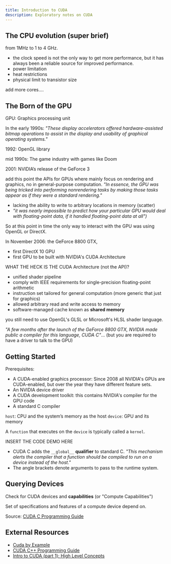 ```yaml
---
title: Introduction to CUDA
description: Exploratory notes on CUDA
---
```


## The CPU evolution (super brief)

from 1MHz to 1 to 4 GHz.
- the clock speed is not the only way to get more performance, but it has always been a reliable source for improved performance.
- power limitation
- heat restrictions
- physical limit to transistor size

add more cores....

## The Born of the GPU

GPU: Graphics processing unit

In the early 1990s: *"These display accelerators offered hardware-assisted bitmap operations to assist in the display and usability of graphical operating systems."*

1992: OpenGL library

mid 1990s: The game industry with games like Doom

2001: NVIDIA’s release of the GeForce 3

add this point the APIs for GPUs where mainly focus on rendering and graphics, no in general-purpose computation. *"In essence, the GPU was being tricked into performing nonrendering tasks by making those tasks appear as if they were a standard rendering."*
- lacking the ability to write to arbitrary locations in memory (scatter)
- *"it was nearly impossible to predict how your particular GPU would deal with floating-point data, if it handled floating-point data at all")*

So at this point in time the only way to interact with the GPU was using OpenGL or DirectX.

In November 2006: the GeForce 8800 GTX, 
- first DirectX 10 GPU
- first GPU to be built with NVIDIA's CUDA Architecture

WHAT THE HECK IS THE CUDA Architecture (not the API)?
- unified shader pipeline
- comply with IEEE requirements for single-precision floating-point arithmetic
- instruction set tailored for general computation (more generic that just for graphics)
- allowed arbitrary read and write access to memory
- software-managed cache known as **shared memory**

you still need to use OpenGL's GLSL or Microsoft's HLSL shader language.

*"A few months after the launch of the GeForce 8800 GTX, NVIDIA made public a compiler for this language, CUDA C"*... (but you are required to have a driver to talk to the GPU)

## Getting Started

Prerequisites:
- A CUDA-enabled graphics processor: Since 2008 all NVIDIA's GPUs are CUDA-enabled, but over the year they have different feature sets.
- An NVIDIA device driver
- A CUDA development toolkit: this contains NVIDIA's compiler for the GPU code
- A standard C compiler

`host`: CPU and the system’s memory as the host
`device`: GPU and its memory

A `function` that executes on the `device` is typically called a `kernel`.

INSERT THE CODE DEMO HERE

- CUDA C adds the `__global__` **qualifier** to standard C. *"This mechanism alerts the compiler that a function should be compiled to run on a device instead of the host."*
- The angle brackets denote arguments to pass to the runtime system.

## Querying Devices

Check for CUDA devices and **capabilities** (or "Compute Capabilities")

<Definition term="Compute Capabilities">
Set of specifications and features of a compute device depend on.

Source: [CUDA C Programming Guide](https://docs.nvidia.com/cuda/cuda-c-programming-guide/index.html#compute-capabilities)
</Definition>

## External Resources

- [Cuda by Example](https://developer.nvidia.com/cuda-example)
- [CUDA C++ Programming Guide](https://docs.nvidia.com/cuda/cuda-c-programming-guide/)
- [Intro to CUDA (part 1): High Level Concepts](https://www.youtube.com/watch?v=4APkMJdiudU)
